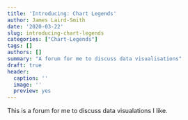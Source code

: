 ```yaml
---
title: 'Introducing: Chart Legends'
author: James Laird-Smith
date: '2020-03-22'
slug: introducing-chart-legends
categories: ["Chart-Legends"]
tags: []
authors: []
summary: "A forum for me to discuss data visualisations"
draft: true
header:
  caption: ''
  image: ''
  preview: yes
---
```


This is a forum for me to discuss data visualations I like.